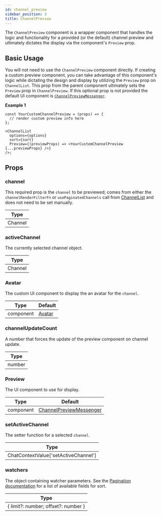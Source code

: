 ```yaml
---
id: channel_preview
sidebar_position: 3
title: ChannelPreview
---
```


The `ChannelPreview` component is a wrapper component that handles the logic and functionality for a provided (or the default) channel preview and ultimately dictates the display via the component's `Preview` prop.

## Basic Usage

You will not need to use the `ChannelPreview` component directly. If creating a custom preview component, you can take advantage of this component's logic while dictating the design and display by utilizing the `Preview` prop on `ChannelList`.
This prop from the parent component ultimately sets the `Preview` prop in `ChannelPreview`. If this optional prop is not provided the default UI component is
[`ChannelPreviewMessenger`](https://github.com/GetStream/stream-chat-react/blob/master/src/components/ChannelPreview/ChannelPreviewMessenger.tsx).

**Example 1**

```tsx
const YourCustomChannelPreview = (props) => {
  // render custom preview info here
};

<ChannelList
  options={options}
  sort={sort}
  Preview={(previewProps) => <YourCustomChannelPreview {...previewProps} />}
/>;
```

## Props

### channel

This required prop is the `channel` to be previewed; comes from either the `channelRenderFilterFn` or `usePaginatedChannels` call from
[ChannelList](https://github.com/GetStream/stream-chat-react/blob/master/src/components/ChannelList/ChannelList.tsx) and does not need to be set manually.

| Type    |
| ------- |
| Channel |

### activeChannel

The currently selected channel object.

| Type    |
| ------- |
| Channel |

### Avatar

The custom UI component to display the an avatar for the `channel`.

| Type      | Default                                                                                               |
| --------- | ----------------------------------------------------------------------------------------------------- |
| component | [Avatar](https://github.com/GetStream/stream-chat-react/blob/master/src/components/Avatar/Avatar.tsx) |

### channelUpdateCount

A number that forces the update of the preview component on channel update.

| Type   |
| ------ |
| number |

### Preview

The UI component to use for display.

| Type      | Default                                                                                                                                         |
| --------- | ----------------------------------------------------------------------------------------------------------------------------------------------- |
| component | [ChannelPreviewMessenger](https://github.com/GetStream/stream-chat-react/blob/master/src/components/ChannelPreview/ChannelPreviewMessenger.tsx) |

### setActiveChannel

The setter function for a selected `channel`.

| Type                                 |
| ------------------------------------ |
| ChatContextValue['setActiveChannel'] |

### watchers

The object containing watcher parameters. See the [Pagination documentation](https://getstream.io/chat/docs/react/channel_pagination/?language=js) for a list of available fields for sort.

| Type                                |
| ----------------------------------- |
| { limit?: number; offset?: number } |